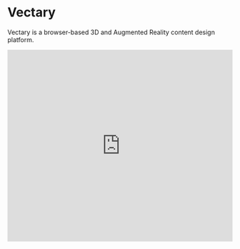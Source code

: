 
# Vectary

Vectary is a browser-based 3D and Augmented Reality content design platform.

  <iframe
    width="100%"
    height="430"
    src="https://www.youtube.com/embed/TgQQO2QLJ_M"
    frameborder="0"
    allow="accelerometer; autoplay; clipboard-write; encrypted-media; gyroscope; picture-in-picture"
    allowfullscreen
  />

<Callout type="warning" emoji="⚠️">
    Vectary works best on Chrome based browsers on computers with a decent amount of RAM. Full system requirements are available below.
</Callout>

Vectary is an online 3D modelling and rendering tool capable of producing photo-realistic images of your models, as well as create designs from scratch. Anyone who has used a 2D design tool such as Photoshop or Illustrator will find the interface and usage of Vectary familiar.

## Supported filetypes

STL (best for 3D printing), 3DS, 3MF, AMF, BLEND, DAE, ZAE, CTM, PLY, OBJ, X3D, GLB, GLTF

## Minimum system requirements

At least 2GB of RAM. At least 500 MB of available hard-disk space. Intel HD or similar graphics card with at least 512 MB video memory

## Downloads

[Open Vectary](https://www.vectary.com/)